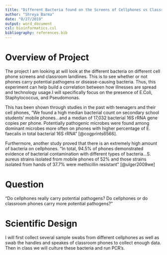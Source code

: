 ```yaml
---
title: "Different Bacteria found on the Screens of Cellphones vs Classroom Phones"
author: "Shreya Barma"
date: "8/27/2019"
output: word_document
csl: bioinformatics.csl
bibliography: references.bib 
---
```


# Overview of Project 

The project I am looking at will look at the different bacteria on different cell phone screens and classroom landlines. This is to see whether or not phones carry potential pathogens or disease-causing bacteria. Thus, this experiment can help build a correlation between how illnesses are spread and technology usage.I will specifically focus on the presence of E.Coli, Staphylococcus, and Pseudomonas.

This has been shown through studies in the past with teenagers and their cell phones, "We found a high median bacterial count on secondary school students’ mobile phones...and a median of 17,032 bacterial 16S rRNA gene copies per phone. Potentially pathogenic microbes were found among dominant microbes more often on phones with higher percentage of E. faecalis in total bacterial 16S rRNA" [@cogprints6566]. 

Furthermore, another study proved that there is an extremely high amount of bacteria on cellphones. "In total, 94.5% of phones demonstrated evidence of bacterial contamination with different types of bacteria...S. aureus strains isolated from mobile phones of 52% and those strains isolated from hands of 37.7% were methicillin resistant" [@ulger2009we]

# Question

"Do cellphones really carry potential pathogens? Do cellphones or do classroom phones carry more potential pathogens?" 

# Scientific Design

I will first collect several sample swabs from different cellphones as well as swab the handles and speakes of classroom phones to collect enough data. Then in class we will culture these bacteria and run PCR's. 

